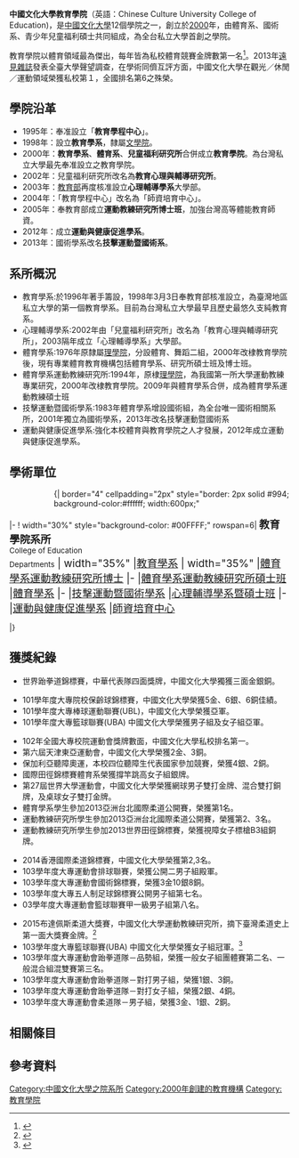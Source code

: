 {{Veil|time=2015-09-12T06:55:18+00:00}}
{{Pathnav|[[中國文化大學|中國文化大學]]|frame=1}}
{{高校
| name =中國文化大學教育學院
|EnglishName=Chinese Culture University <br> College of Education
| image = 
| 院長 = 張建成
| type = 私立
| established = 2000年
| location = {{Flagicon|ROC}}'''陽明山校本部'''<br/>[[臺北市|臺北市]][[士林區|士林區]]陽明里華岡路55號
| address =
| affiliation = [[中國文化大學|中國文化大學]]
|Faculty=
|Undergraduate=1360<ref>{{cite web|url=http://www.edu.tw/pages/detail.aspx?Node=3752&Page=22203&Index=7&WID=31d75a44-efff-4c44-a075-15a9eb7aecdf|title=102 (2013-2014) 學年度各級學校基本資料|publisher=教育部全球資訊網|language=zh|location=臺北市|year=2013|accessdate=2015-08-05|archive-date=2015-09-24|archive-url=https://web.archive.org/web/20150924125624/http://www.edu.tw/pages/detail.aspx?Node=3752&Page=22203&Index=7&WID=31d75a44-efff-4c44-a075-15a9eb7aecdf|dead-url=no}}</ref>
|Postgraduate=106
| website = http://crf.pccu.edu.tw/.php{{dead link|date=2017年11月 |bot=InternetArchiveBot |fix-attempted=yes }}
| Affiliations = 
| colors =淺藍色{{color box|#00FFFF}}
| border_color =
| box_width =
}}

'''中國文化大學教育學院'''（英語：Chinese Culture University College of Education)，是[[中國文化大學|中國文化大學]]12個學院之一，創立於[[2000|2000]]年，由體育系、國術系、青少年兒童福利碩士共同組成，為全台私立大學首創之學院。

教育學院以體育領域最為傑出，每年皆為私校體育競賽金牌數第一名<ref>{{cite web|author=中國文化大學|title=體育室公布101年度期末成果拿下83面金牌 今年大專院校運動會拿下18面金牌 躍升全國私校第一名 全國學校排名第五|url=http://alumnus.pccu.edu.tw/files/14-1184-18801,r11-1.php|accessdate=2015-08-05|archive-date=2015-07-22|archive-url=https://web.archive.org/web/20150722052701/http://alumnus.pccu.edu.tw/files/14-1184-18801,r11-1.php|dead-url=no}}</ref>。2013年[[遠見雜誌|遠見雜誌]]發表全臺大學聲望調查，在學術同儕互評方面，中國文化大學在觀光／休閒／運動領域榮獲私校第１，全國排名第6之殊榮。

==學院沿革==
*1995年：奉准設立「'''教育學程中心'''」。
*1998年：設立'''教育學系'''，隸屬[[中國文化大學文學院|文學院]]。
*2000年：'''教育學系'''、'''體育系'''、'''兒童福利研究所'''合併成立'''教育學院'''。為台灣私立大學最先奉准設立之教育學院。
*2002年：兒童福利研究所改名為'''教育心理與輔導研究所'''。
*2003年：[[中華民國教育部|教育部]]再度核准設立'''心理輔導學系'''大學部。
*2004年：「教育學程中心」改名為「師資培育中心」。
*2005年：奉教育部成立'''運動教練研究所博士班'''，加強台灣高等體能教育師資。
*2012年：成立'''運動與健康促進學系'''。
*2013年：國術學系改名'''技擊運動暨國術系'''。

==系所概況==
*教育學系:於1996年著手籌設，1998年3月3日奉教育部核准設立，為臺灣地區私立大學的第一個教育學系。目前為台灣私立大學最早且歷史最悠久支純教育系。
*心理輔導學系:2002年由「兒童福利研究所」改名為「教育心理與輔導研究所」，2003隔年成立「心理輔導學系」大學部。
*體育學系:1976年原隸屬[[中國文化大學理學院|理學院]]，分設體育、舞蹈二組，2000年改棣教育學院後，現有專業體育教育機構包括體育學系、研究所碩士班及博士班。
*體育學系運動教練研究所:1994年，原棣[[中國文化大學理學院|理學院]]，為我國第一所大學運動教練專業研究，2000年改棣教育學院。2009年與體育學系合併，成為體育學系運動教練碩士班
*技擊運動暨國術學系:1983年體育學系增設國術組，為全台唯一國術相關系所，2001年獨立為國術學系，2013年改名技擊運動暨國術系
*運動與健康促進學系:強化本校體育與教育學院之人才發展，2012年成立運動與健康促進學系。

==學術單位==
::{| border="4" cellpadding="2px" style="border: 2px solid #994; background-color:#ffffff; width:600px;"
|- 
! width="30%" style="background-color: #00FFFF;" rowspan=6| <span style="font-size:14pt;"> '''教育學院系所'''<br />
<span style="font-size:10pt;"> College of Education <br> Departments</span>
| width="35%" |[http://crudoe.pccu.edu.tw/bin/home.php/ 教育學系]{{Wayback|url=http://crudoe.pccu.edu.tw/bin/home.php/ |date=20150721080212 }}
| width="35%" |[http://crrusc.pccu.edu.tw/bin/home.php/ 體育學系運動教練研究所博士]{{Wayback|url=http://crrusc.pccu.edu.tw/bin/home.php/ |date=20150819102410 }}
|-
|[http://crrusc.pccu.edu.tw/bin/home.php/ 體育學系運動教練研究所碩士班]{{Wayback|url=http://crrusc.pccu.edu.tw/bin/home.php/ |date=20150819102410 }}
|[https://web.archive.org/web/20150622032223/http://www2.pccu.edu.tw/crusdp/ 體育學系]
|-
|[https://sites.google.com/a/pccu.edu.tw/crucma/ 技擊運動暨國術學系]{{Wayback|url=https://sites.google.com/a/pccu.edu.tw/crucma/ |date=20190124062316 }}
|[http://cp.pccu.edu.tw/ 心理輔導學系暨碩士班]{{Wayback|url=http://cp.pccu.edu.tw/ |date=20150715105835 }}
|-
|[http://health.pccu.edu.tw/bin/home.php/ 運動與健康促進學系]{{Wayback|url=http://health.pccu.edu.tw/bin/home.php/ |date=20150819090920 }}
|[http://cructe.pccu.edu.tw/bin/home.php/ 師資培育中心]{{Wayback|url=http://cructe.pccu.edu.tw/bin/home.php/ |date=20150801031039 }}

|}

==獲獎紀錄==

{{HideF}}
{{HideH|2007年}}
*世界跆拳道錦標賽，中華代表隊四面獎牌，中國文化大學獨獲三面金銀銅。
{{HideF}}
{{HideH|2012年}}
*101學年度大專院校保齡球錦標賽，中國文化大學榮獲5金、6銀、6銅佳績。
*101學年度大專棒球運動聯賽(UBL)，中國文化大學榮獲亞軍。
*101學年度大專籃球聯賽(UBA) 中國文化大學榮獲男子組及女子組亞軍。
{{HideF}}

{{HideF}}
{{HideH|2013年}}
*102年全國大專校院運動會獎牌數面，中國文化大學私校排名第一。
*第六屆天津東亞運動會，中國文化大學榮獲2金、3銅。
*保加利亞聽障奧運，本校四位聽障生代表國家參加競賽，榮獲4銀、2銅。
*國際田徑錦標賽體育系榮獲撐竿跳高女子組銀牌。
*第27屆世界大學運動會，中國文化大學榮獲網球男子雙打金牌、混合雙打銅牌，及桌球女子雙打金牌。
*體育學系學生參加2013亞洲台北國際柔道公開賽，榮獲第1名。
*運動教練研究所學生參加2013亞洲台北國際柔道公開賽，榮獲第2、3名。
*運動教練研究所學生參加2013世界田徑錦標賽，榮獲視障女子標槍B3組銅牌。
{{HideF}}

{{HideF}}
{{HideH|2014年}}
*2014香港國際柔道錦標賽，中國文化大學榮獲第2,3名。
*103學年度大專運動會排球聯賽，榮獲公開二男子組殿軍。
*103學年度大專運動會國術錦標賽，榮獲3金10銀8銅。
*103學年度大專五人制足球錦標賽公開男子組第七名。
*03學年度大專運動會籃球聯賽甲一級男子組第八名。
{{HideF}}

{{HideF}}
{{HideH|2015年}}
*2015布達佩斯柔道大獎賽，中國文化大學運動教練研究所，摘下臺灣柔道史上第一面大獎賽金牌。<ref>{{cite web|author=華夏導報|title=台灣之光！華岡之光！運動教練研究所連珍羚為台灣摘下柔道史上的首面大獎賽金牌|url=http://epaper.pccu.edu.tw/|accessdate=2015-08-05|archive-date=2015-07-22|archive-url=https://web.archive.org/web/20150722142547/http://epaper.pccu.edu.tw/|dead-url=no}}</ref>
*103學年度大專籃球聯賽(UBA) 中國文化大學榮獲女子組冠軍。<ref>{{cite web|author=教育部|title=大專校院籃球運動聯賽|url=https://zh.wikipedia.org/wiki/%E5%A4%A7%E5%B0%88%E6%A0%A1%E9%99%A2%E7%B1%83%E7%90%83%E9%81%8B%E5%8B%95%E8%81%AF%E8%B3%BD|accessdate=2015-08-05|archive-date=2015-05-20|archive-url=https://web.archive.org/web/20150520214858/http://zh.wikipedia.org/wiki/%E5%A4%A7%E5%B0%88%E6%A0%A1%E9%99%A2%E7%B1%83%E7%90%83%E9%81%8B%E5%8B%95%E8%81%AF%E8%B3%BD|dead-url=no}}</ref>
*103學年度大專運動會跆拳道隊－品勢組，榮獲一般女子組團體賽第二名、一般混合組混雙賽第三名。
*103學年度大專運動會跆拳道隊－對打男子組，榮獲1銀、3銅。
*103學年度大專運動會跆拳道隊－對打女子組，榮獲2銀、4銅。
*103學年度大專運動會柔道隊－男子組，榮獲3金、1銀、2銅。
{{HideF}}

==相關條目==
{{中國文化大學|state=uncollapse}}

==參考資料==
{{reflist}}

[[Category:中國文化大學之院系所|Category:中國文化大學之院系所]]
[[Category:2000年創建的教育機構|Category:2000年創建的教育機構]]
[[Category:教育學院|Category:教育學院]]